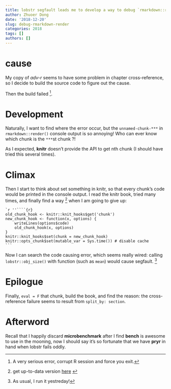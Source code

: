 ```yaml
---
title: lobstr segfault leads me to develop a way to debug `rmarkdown::render()`
author: Zhuoer Dong
date: '2018-12-20'
slug: debug-rmarkdown-render
categories: 2018
tags: []
authors: []
---
```


# cause

My copy of _adv-r_ seems to have some problem in chapter cross-reference, so I decide to build the source code to figure out the cause.

Then the build failed ^[A very serious error, corrupt R session and force you exit.]. 


# Development

Naturally, I want to find where the error occur, but the `unnamed-chunk-***` in `rmarkdown::render()` console output is so annoying! Who can ever know which chunk is the `***`st chunk ?!

As I expected, **knitr** doesn't provide the API to get nth chunk (I should have tried this several times).


# Climax

Then I start to think about set something in knitr, so that every chunk's code would be printed in the console output. I read the knitr book, tried many times, and finally find a way ^[get up-to-data version [here](/post/r/rmarkdown/#debug-rmarkdownrender) ] when I am going to give up: 

    `r ''````{r}
    old_chunk_hook <- knitr::knit_hooks$get('chunk')
    new_chunk_hook <- function(x, options) {
        writeLines(options$code)
        old_chunk_hook(x, options)
    }
    knitr::knit_hooks$set(chunk = new_chunk_hook)
    knitr::opts_chunk$set(mutable_var = Sys.time()) # disable cache
    ```

Now I can search the code causing error, which seems really wired: calling `lobstr::obj_size()` with function (such as `mean`) would cause segfault. ^[As usual, I run it yestreday!]


# Epilogue

Finally, `eval = F` that chunk, build the book, and find the reason: the cross-reference failure seems to result from `split_by: section`.


# Afterword

Recall that I happily discard **microbenchmark** after I find **bench** is awesome to use in the mooning, now I should say it's so fortunate that we have **pryr** in hand when lobstr fails oddly.


